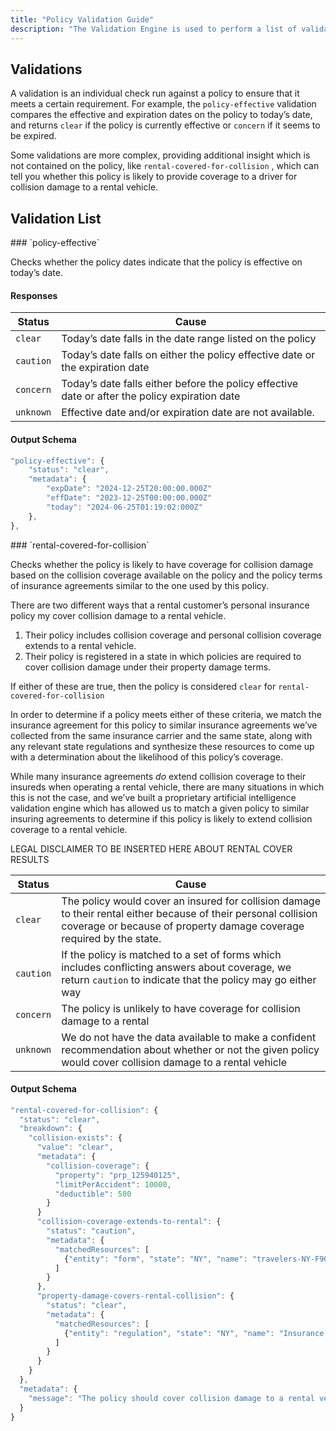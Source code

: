 ```yaml
---
title: "Policy Validation Guide"
description: "The Validation Engine is used to perform a list of validations on a policy in order to determine if it meets your business’s requirements."
---
```


## Validations

A validation is an individual check run against a policy to ensure that it meets a certain requirement. For example, the `policy-effective` validation compares the effective and expiration dates on the policy to today’s date, and returns `clear` if the policy is currently effective or `concern` if it seems to be expired.

Some validations are more complex, providing additional insight which is not contained on the policy, like `rental-covered-for-collision` , which can tell you whether this policy is likely to provide coverage to a driver for collision damage to a rental vehicle.

## Validation List

<AccordionGroup>
  <Accordion title="Policy Effective">
  ### `policy-effective`

Checks whether the policy dates indicate that the policy is effective on today’s date.

#### Responses

| Status    | Cause                                                                                          |
| --------- | ---------------------------------------------------------------------------------------------- |
| `clear`   | Today’s date falls in the date range listed on the policy                                      |
| `caution` | Today’s date falls on either the policy effective date or the expiration date                  |
| `concern` | Today’s date falls either before the policy effective date or after the policy expiration date |
| `unknown` | Effective date and/or expiration date are not available.                                       |

#### Output Schema

```typescript Output Schema
"policy-effective": {
	"status": "clear",
	"metadata": {
		"expDate": "2024-12-25T20:00:00.000Z"
		"effDate": "2023-12-25T00:00:00.000Z"
		"today": "2024-06-25T01:19:02:000Z"
	},
},
```

</Accordion>
  <Accordion title="Rental Vehicle Covered For Collision Damage">
    ### `rental-covered-for-collision`

Checks whether the policy is likely to have coverage for collision damage based on the collision coverage available on the policy and the policy terms of insurance agreements similar to the one used by this policy.

There are two different ways that a rental customer’s personal insurance policy my cover collision damage to a rental vehicle.

1. Their policy includes collision coverage and personal collision coverage extends to a rental vehicle.
2. Their policy is registered in a state in which policies are required to cover collision damage under their property damage terms.

If either of these are true, then the policy is considered `clear` for `rental-covered-for-collision`

In order to determine if a policy meets either of these criteria, we match the insurance agreement for this policy to similar insurance agreements we’ve collected from the same insurance carrier and the same state, along with any relevant state regulations and synthesize these resources to come up with a determination about the likelihood of this policy’s coverage.

While many insurance agreements _do_ extend collision coverage to their insureds when operating a rental vehicle, there are many situations in which this is not the case, and we’ve built a proprietary artificial intelligence validation engine which has allowed us to match a given policy to similar insuring agreements to determine if this policy is likely to extend collision coverage to a rental vehicle.

<Info>LEGAL DISCLAIMER TO BE INSERTED HERE ABOUT RENTAL COVER RESULTS</Info>

| Status    | Cause                                                                                                                                                                                    |
| --------- | ---------------------------------------------------------------------------------------------------------------------------------------------------------------------------------------- |
| `clear`   | The policy would cover an insured for collision damage to their rental either because of their personal collision coverage or because of property damage coverage required by the state. |
| `caution` | If the policy is matched to a set of forms which includes conflicting answers about coverage, we return `caution` to indicate that the policy may go either way                          |
| `concern` | The policy is unlikely to have coverage for collision damage to a rental                                                                                                                 |
| `unknown` | We do not have the data available to make a confident recommendation about whether or not the given policy would cover collision damage to a rental vehicle                              |

#### Output Schema

```typescript Output Schema
"rental-covered-for-collision": {
  "status": "clear",
  "breakdown": {
    "collision-exists": {
      "value": "clear",
      "metadata": {
        "collision-coverage": {
          "property": "prp_125940125",
          "limitPerAccident": 10000,
          "deductible": 500
        }
      }
      "collision-coverage-extends-to-rental": {
        "status": "caution",
        "metadata": {
          "matchedResources": [
            {"entity": "form", "state": "NY", "name": "travelers-NY-F90A", "url": "https://.."}
          ]
        }
      },
      "property-damage-covers-rental-collision": {
        "status": "clear",
        "metadata": {
          "matchedResources": [
            {"entity": "regulation", "state": "NY", "name": "Insurance (ISC) Chapter 28, Article 34, Section 3440", "text": "ABCD...", "url": "https://..."}
          ]
        }
      }
    }
  },
  "metadata": {
    "message": "The policy should cover collision damage to a rental vehicle, because (policy holder is covered by state regulation in NY/ policy has collision coverage and policy agreement indicates that collision extends to rental)",
  }
}
```

  </Accordion>
</AccordionGroup>
